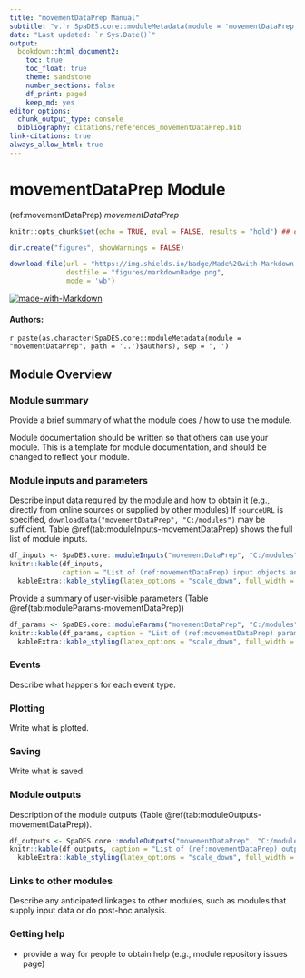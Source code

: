 ```yaml
---
title: "movementDataPrep Manual"
subtitle: "v.`r SpaDES.core::moduleMetadata(module = 'movementDataPrep', path = '..')$version`"
date: "Last updated: `r Sys.Date()`"
output:
  bookdown::html_document2:
    toc: true
    toc_float: true
    theme: sandstone
    number_sections: false
    df_print: paged
    keep_md: yes
editor_options:
  chunk_output_type: console
  bibliography: citations/references_movementDataPrep.bib
link-citations: true
always_allow_html: true
---
```


# movementDataPrep Module

<!-- the following are text references used in captions for LaTeX compatibility -->
(ref:movementDataPrep) *movementDataPrep*

```r
knitr::opts_chunk$set(echo = TRUE, eval = FALSE, results = "hold") ## change to eval = TRUE if all chunks are to be evaluated

dir.create("figures", showWarnings = FALSE)

download.file(url = "https://img.shields.io/badge/Made%20with-Markdown-1f425f.png",
              destfile = "figures/markdownBadge.png",
              mode = 'wb')
```

[![made-with-Markdown](figures/markdownBadge.png)](https://commonmark.org)

<!-- if knitting to pdf remember to add the pandoc_args: ["--extract-media", "."] option to yml in order to get the badge images -->

#### Authors:

`r paste(as.character(SpaDES.core::moduleMetadata(module = "movementDataPrep", path = '..')$authors), sep = ', ')`
<!-- ideally separate authors with new lines, '\n' not working -->

## Module Overview

### Module summary

Provide a brief summary of what the module does / how to use the module.

Module documentation should be written so that others can use your module.
This is a template for module documentation, and should be changed to reflect your module.

### Module inputs and parameters

Describe input data required by the module and how to obtain it (e.g., directly from online sources or supplied by other modules)
If `sourceURL` is specified, `downloadData("movementDataPrep", "C:/modules")` may be sufficient.
Table \@ref(tab:moduleInputs-movementDataPrep) shows the full list of module inputs.

```r
df_inputs <- SpaDES.core::moduleInputs("movementDataPrep", "C:/modules")
knitr::kable(df_inputs,
             caption = "List of (ref:movementDataPrep) input objects and their description.") |>
  kableExtra::kable_styling(latex_options = "scale_down", full_width = TRUE)
```

Provide a summary of user-visible parameters (Table \@ref(tab:moduleParams-movementDataPrep))


```r
df_params <- SpaDES.core::moduleParams("movementDataPrep", "C:/modules")
knitr::kable(df_params, caption = "List of (ref:movementDataPrep) parameters and their description.") |>
  kableExtra::kable_styling(latex_options = "scale_down", full_width = TRUE)
```

### Events

Describe what happens for each event type.

### Plotting

Write what is plotted.

### Saving

Write what is saved.

### Module outputs

Description of the module outputs (Table \@ref(tab:moduleOutputs-movementDataPrep)).

```r
df_outputs <- SpaDES.core::moduleOutputs("movementDataPrep", "C:/modules")
knitr::kable(df_outputs, caption = "List of (ref:movementDataPrep) outputs and their description.") |>
  kableExtra::kable_styling(latex_options = "scale_down", full_width = TRUE)
```

### Links to other modules

Describe any anticipated linkages to other modules, such as modules that supply input data or do post-hoc analysis.

### Getting help

-   provide a way for people to obtain help (e.g., module repository issues page)
